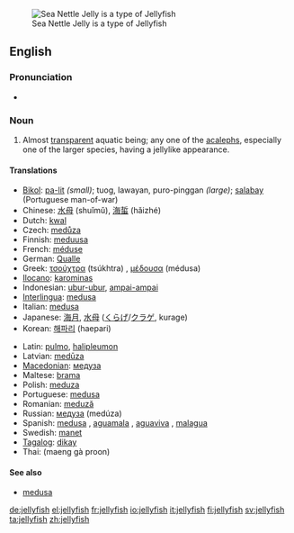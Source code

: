 [[Image:Sea Nettle Jelly 1.jpg|thumb|right|Sea Nettle Jelly is a type of Jellyfish]]
==English==
{{wikipedia}}

===Pronunciation===
*{{audio|en-us-jellyfish.ogg|Audio (US)}}

===Noun===
{{en-noun|''collectively'' '''[[jellyfish]]''' ''or, when referring to two or more kinds'' '''[[jellyfishes]]'''}}

# {{zoology}} Almost [[transparent]] aquatic being; any one of the [[acaleph]]s, especially one of the larger species, having a jellylike appearance.

====Translations====
{{trans-top|aquatic being}}
*[[Bikol]]: [[pa-lit]] ''(small)''; tuog, lawayan, puro-pinggan ''(large)''; [[salabay]] (Portuguese man-of-war)
*Chinese: [[水母]] (shuǐmǔ), [[海蜇]] (hǎizhé)
*Dutch: [[kwal]] {{f}}
*Czech: [[medůza]] {{f}}
*Finnish: [[meduusa]]
*French: [[méduse]] {{f}}
*German: [[Qualle]] {{f}}
*Greek: [[τσούχτρα]] (tsúkhtra) {{f}}, [[μέδουσα]] (médusa) {{f}}
*[[Ilocano]]: [[karominas]]
*Indonesian: [[ubur-ubur]], [[ampai-ampai]]
*[[Interlingua]]: [[medusa]]
*Italian: [[medusa]] {{f}}
*Japanese: [[海月]], [[水母]] ([[くらげ]]/[[クラゲ]], kurage)
*Korean: [[해파리]] (haepari)
{{trans-mid}}
*Latin: [[pulmo]], [[halipleumon]]
*Latvian: [[medūza]]
*[[Macedonian]]: [[медуза]]
*Maltese: [[brama]] {{f}}
*Polish: [[meduza]] {{f}}
*Portuguese: [[medusa]] {{f}}
*Romanian: [[meduză]] {{f}}
*Russian: [[медуза]] (medúza) {{f}}
*Spanish: [[medusa]] {{f}}, [[aguamala]] {{m}} {{italbrac|Colombia|Costa Rica|Cuba|Ecuador|Mexico|Nicaragua|Panama|Southern Spain|Venezuela}}, [[aguaviva]] {{m}} {{italbrac|Argentina|Southern Spain and Canary Islands|Uruguay}}, [[malagua]] {{f}} {{italbrac|Peru}}
*Swedish: [[manet]] {{c}}
*[[Tagalog]]: [[dikay]]
*Thai: {{THchar|[[แมงกะพรุน]]}} (maeng gà proon)
{{trans-bottom}}

====See also====
*[[medusa]]

[[de:jellyfish]]
[[el:jellyfish]]
[[fr:jellyfish]]
[[io:jellyfish]]
[[it:jellyfish]]
[[fi:jellyfish]]
[[sv:jellyfish]]
[[ta:jellyfish]]
[[zh:jellyfish]]